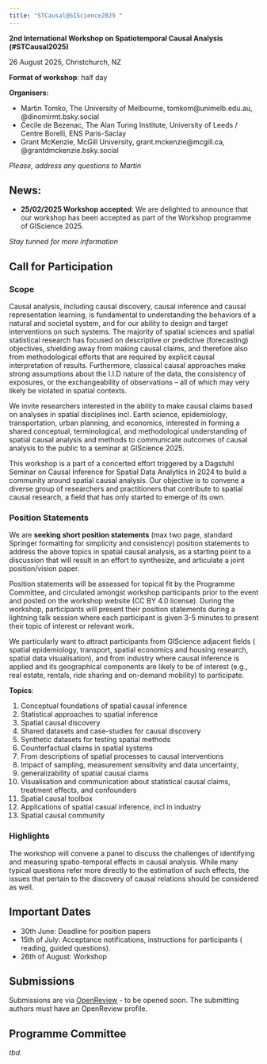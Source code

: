 ```yaml
---
title: "STCausal@GIScience2025 "
---
```


**2nd International Workshop on Spatiotemporal Causal Analysis (#STCausal2025)** 

26 August 2025, Christchurch, NZ

**Format of workshop**: half day

**Organisers:**

-	Martin Tomko, The University of Melbourne, tomkom@unimelb.edu.au, @dinomirmt.bsky.social
-	Cecile de Bezenac, The Alan Turing Institute, University of Leeds / Centre Borelli, ENS Paris-Saclay
-	Grant McKenzie, McGill University, grant.mckenzie@mcgill.ca, @grantdmckenzie.bsky.social

*Please, address any questions to Martin*

## News: 

- **25/02/2025 Workshop accepted**: We are delighted to announce that our workshop has been accepted as part of the Workshop programme of GIScience 2025.

*Stay tunned for more information*

## Call for Participation

### Scope

Causal analysis, including causal discovery, causal inference and causal representation learning, is fundamental to understanding the behaviors of a natural and societal system, and for our ability to design and target interventions on such systems. The majority of spatial sciences and spatial statistical research has focused on descriptive or predictive (forecasting) objectives, shielding away from making causal claims, and therefore also from methodological efforts that are required by explicit causal interpretation of results. Furthermore, classical causal approaches make strong assumptions about the I.I.D nature of the data, the consistency of exposures, or the exchangeability of observations – all of which may very likely be violated in spatial contexts.

We invite researchers interested in the ability to make causal claims based on analyses in spatial disciplines incl. Earth science, epidemiology, transportation, urban planning, and economics, interested in forming a shared conceptual, terminological, and methodological understanding of spatial causal analysis and methods to communicate outcomes of causal analysis to the public to a seminar at GIScience 2025.

This workshop is a part of a concerted effort triggered by a Dagstuhl Seminar on Causal Inference for Spatial Data Analytics in 2024 to build a community around spatial causal analysis. Our objective is to convene a diverse group of researchers and practitioners that contribute to spatial causal research, a field that has only started to emerge of its own. 

### Position Statements

We are **seeking short position statements** (max two page, standard Springer formatting for simplicity and consistency) position  statements to address the above topics in spatial causal analysis, as a starting point to a discussion that will result in an effort to synthesize, and articulate a joint position/vision paper.

Position statements will be assessed for topical fit by the Programme Committee, and circulated amongst workshop participants prior to the event and posted on the workshop website (CC BY 4.0 license).  During the workshop, participants will present their position statements during a lightning talk session where each participant is given 3-5 minutes to present their topic of interest or relevant work.

We particularly want to attract  participants from GIScience adjacent fields ( spatial epidemiology, transport, spatial economics and housing research, spatial data visualisation), and from industry where causal inference is applied and its geographical components are likely to be of interest (e.g., real estate, rentals, ride sharing and on-demand mobility) to participate.

**Topics**:

1.	Conceptual foundations of spatial causal inference
2.	Statistical approaches to spatial inference
3.	Spatial causal discovery
4.	Shared datasets and case-studies for causal discovery
5.	Synthetic datasets for testing spatial methods
6.	Counterfactual claims in spatial systems
7.	From descriptions of spatial processes to causal interventions
8.	Impact of sampling, measurement sensitivity and data uncertainty, 
9.	generalizability of spatial causal claims
10.	Visualisation and communication about statistical causal claims, treatment effects, and confounders
11.	Spatial causal toolbox
12.	Applications of spatial casual inference, incl in industry
13.	Spatial causal community

### Highlights

The workshop will convene a panel to discuss the challenges of identifying and measuring spatio-temporal effects in causal analysis. While many typical questions refer more directly to the estimation of such effects, the issues that pertain to the discovery of causal relations should be considered as well.

## Important Dates

-	30th June: Deadline for position papers
-	15th of July: Acceptance notifications, instructions for participants ( reading, guided questions).
-	26th of August: Workshop

## Submissions

Submissions are via [OpenReview](https://openreview.net/) - to be opened soon. The submitting authors must have an OpenReview profile.

## Programme Committee

*tbd.*
